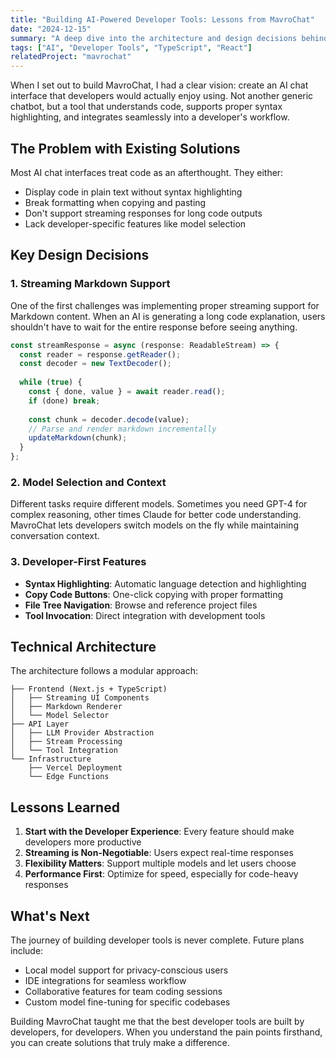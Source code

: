 ```yaml
---
title: "Building AI-Powered Developer Tools: Lessons from MavroChat"
date: "2024-12-15"
summary: "A deep dive into the architecture and design decisions behind MavroChat, an AI-powered chat platform built specifically for developers. Learn about streaming responses, model selection, and creating developer-friendly interfaces."
tags: ["AI", "Developer Tools", "TypeScript", "React"]
relatedProject: "mavrochat"
---
```


When I set out to build MavroChat, I had a clear vision: create an AI chat interface that developers would actually enjoy using. Not another generic chatbot, but a tool that understands code, supports proper syntax highlighting, and integrates seamlessly into a developer's workflow.

## The Problem with Existing Solutions

Most AI chat interfaces treat code as an afterthought. They either:
- Display code in plain text without syntax highlighting
- Break formatting when copying and pasting
- Don't support streaming responses for long code outputs
- Lack developer-specific features like model selection

## Key Design Decisions

### 1. Streaming Markdown Support

One of the first challenges was implementing proper streaming support for Markdown content. When an AI is generating a long code explanation, users shouldn't have to wait for the entire response before seeing anything.

```typescript
const streamResponse = async (response: ReadableStream) => {
  const reader = response.getReader();
  const decoder = new TextDecoder();
  
  while (true) {
    const { done, value } = await reader.read();
    if (done) break;
    
    const chunk = decoder.decode(value);
    // Parse and render markdown incrementally
    updateMarkdown(chunk);
  }
};
```

### 2. Model Selection and Context

Different tasks require different models. Sometimes you need GPT-4 for complex reasoning, other times Claude for better code understanding. MavroChat lets developers switch models on the fly while maintaining conversation context.

### 3. Developer-First Features

- **Syntax Highlighting**: Automatic language detection and highlighting
- **Copy Code Buttons**: One-click copying with proper formatting
- **File Tree Navigation**: Browse and reference project files
- **Tool Invocation**: Direct integration with development tools

## Technical Architecture

The architecture follows a modular approach:

```
├── Frontend (Next.js + TypeScript)
│   ├── Streaming UI Components
│   ├── Markdown Renderer
│   └── Model Selector
├── API Layer
│   ├── LLM Provider Abstraction
│   ├── Stream Processing
│   └── Tool Integration
└── Infrastructure
    ├── Vercel Deployment
    └── Edge Functions
```

## Lessons Learned

1. **Start with the Developer Experience**: Every feature should make developers more productive
2. **Streaming is Non-Negotiable**: Users expect real-time responses
3. **Flexibility Matters**: Support multiple models and let users choose
4. **Performance First**: Optimize for speed, especially for code-heavy responses

## What's Next

The journey of building developer tools is never complete. Future plans include:
- Local model support for privacy-conscious users
- IDE integrations for seamless workflow
- Collaborative features for team coding sessions
- Custom model fine-tuning for specific codebases

Building MavroChat taught me that the best developer tools are built by developers, for developers. When you understand the pain points firsthand, you can create solutions that truly make a difference.